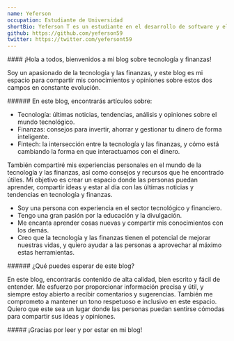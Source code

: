 ```yaml
---
name: Yeferson
occupation: Estudiante de Universidad
shortBio: Yeferson T es un estudiante en el desarrollo de software y el mundo de finanzas dispuesto a dar información valiosa a las demás personas.
github: https://github.com/yeferson59
twitter: https://twitter.com/yefersont59
---
```


<span class="text-gray-800 hover:text-lg font-bold transition-all mx-auto">
  #### ¡Hola a todos, bienvenidos a mi blog sobre tecnología y finanzas!
</span>

Soy un apasionado de la tecnología y las finanzas, y este blog es mi espacio para compartir mis conocimientos y
opiniones sobre estos dos campos en constante evolución.

<span class="font-extrabold text-blue-800 ">
  ###### En este blog, encontrarás artículos sobre:
</span>

- Tecnología: últimas noticias, tendencias, análisis y opiniones sobre el mundo tecnológico.
- Finanzas: consejos para invertir, ahorrar y gestionar tu dinero de forma inteligente.
- Fintech: la intersección entre la tecnología y las finanzas, y cómo está cambiando la forma en que interactuamos
  con el dinero.

También compartiré mis experiencias personales en el mundo de la tecnología y las finanzas, así como consejos y
recursos que he encontrado útiles. Mi objetivo es crear un espacio donde las personas puedan aprender, compartir
ideas y estar al día con las últimas noticias y tendencias en tecnología y finanzas.

- Soy una persona con experiencia en el sector tecnológico y financiero.
- Tengo una gran pasión por la educación y la divulgación.
- Me encanta aprender cosas nuevas y compartir mis conocimientos con los demás.
- Creo que la tecnología y las finanzas tienen el potencial de mejorar nuestras vidas, y quiero ayudar a las
  personas a aprovechar al máximo estas herramientas.

<span class="font-extrabold text-blue-800">
  ###### ¿Qué puedes esperar de este blog?
</span>

En este blog, encontrarás contenido de alta calidad, bien escrito y fácil de entender. Me esfuerzo por proporcionar
información precisa y útil, y siempre estoy abierto a recibir comentarios y sugerencias. También me comprometo a
mantener un tono respetuoso e inclusivo en este espacio. Quiero que este sea un lugar donde las personas puedan
sentirse cómodas para compartir sus ideas y opiniones.

<span class="font-bold text-blue-950">
  ##### ¡Gracias por leer y por estar en mi blog!
</span>
